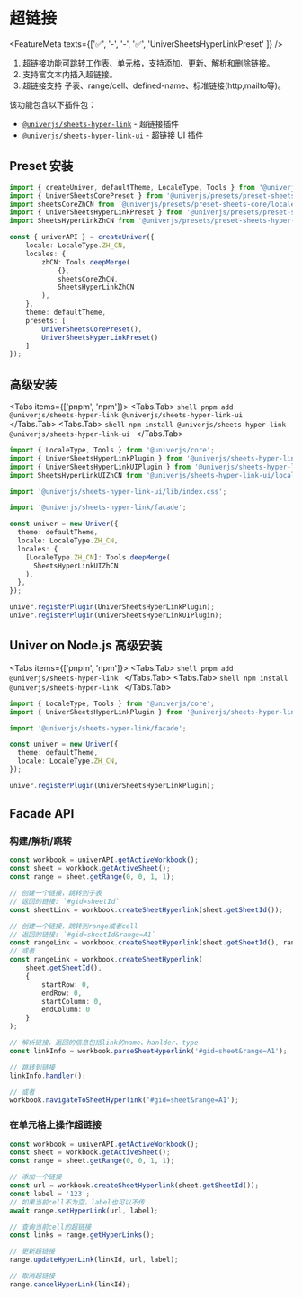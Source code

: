 
# 超链接

<FeatureMeta texts={['✅', '-', '-', '✅', 'UniverSheetsHyperLinkPreset' ]} />

1. 超链接功能可跳转工作表、单元格，支持添加、更新、解析和删除链接。
2. 支持富文本内插入超链接。
3. 超链接支持 子表、range/cell、defined-name、标准链接(http,mailto等)。

该功能包含以下插件包：

* [`@univerjs/sheets-hyper-link`](https://www.npmjs.com/package/@univerjs/sheets-hyper-link) - 超链接插件
* [`@univerjs/sheets-hyper-link-ui`](https://www.npmjs.com/package/@univerjs/sheets-hyper-link-ui) - 超链接 UI 插件

## Preset 安装

```ts {4-5,13,19}
import { createUniver, defaultTheme, LocaleType, Tools } from '@univerjs/presets';
import { UniverSheetsCorePreset } from '@univerjs/presets/preset-sheets-core';
import sheetsCoreZhCN from '@univerjs/presets/preset-sheets-core/locales/zh-CN';
import { UniverSheetsHyperLinkPreset } from '@univerjs/presets/preset-sheets-hyper-link';
import SheetsHyperLinkZhCN from '@univerjs/presets/preset-sheets-hyper-link/locale/zh-CN';

const { univerAPI } = createUniver({
    locale: LocaleType.ZH_CN,
    locales: {
        zhCN: Tools.deepMerge(
            {},
            sheetsCoreZhCN,
            SheetsHyperLinkZhCN 
        ),
    },
    theme: defaultTheme,
    presets: [
        UniverSheetsCorePreset(),
        UniverSheetsHyperLinkPreset()
    ]
});
```

## 高级安装

<Tabs items={['pnpm', 'npm']}>
  <Tabs.Tab>
    ```shell
    pnpm add @univerjs/sheets-hyper-link @univerjs/sheets-hyper-link-ui
    ```
  </Tabs.Tab>
  <Tabs.Tab>
    ```shell
    npm install @univerjs/sheets-hyper-link @univerjs/sheets-hyper-link-ui
    ```
  </Tabs.Tab>
</Tabs>

```typescript {2-4,6,8,15,20-21}
import { LocaleType, Tools } from '@univerjs/core';
import { UniverSheetsHyperLinkPlugin } from '@univerjs/sheets-hyper-link';
import { UniverSheetsHyperLinkUIPlugin } from '@univerjs/sheets-hyper-link-ui';
import SheetsHyperLinkUIZhCN from '@univerjs/sheets-hyper-link-ui/locale/zh-CN';

import '@univerjs/sheets-hyper-link-ui/lib/index.css';

import '@univerjs/sheets-hyper-link/facade';

const univer = new Univer({
  theme: defaultTheme,
  locale: LocaleType.ZH_CN,
  locales: {
    [LocaleType.ZH_CN]: Tools.deepMerge(
      SheetsHyperLinkUIZhCN
    ),
  },
});

univer.registerPlugin(UniverSheetsHyperLinkPlugin);
univer.registerPlugin(UniverSheetsHyperLinkUIPlugin);
```

## Univer on Node.js 高级安装

<Tabs items={['pnpm', 'npm']}>
  <Tabs.Tab>
    ```shell
    pnpm add @univerjs/sheets-hyper-link
    ```
  </Tabs.Tab>
  <Tabs.Tab>
    ```shell
    npm install @univerjs/sheets-hyper-link
    ```
  </Tabs.Tab>
</Tabs>

```typescript {2,4,11}
import { LocaleType, Tools } from '@univerjs/core';
import { UniverSheetsHyperLinkPlugin } from '@univerjs/sheets-hyper-link';

import '@univerjs/sheets-hyper-link/facade';

const univer = new Univer({
  theme: defaultTheme,
  locale: LocaleType.ZH_CN,
});

univer.registerPlugin(UniverSheetsHyperLinkPlugin);
```

## Facade API

### 构建/解析/跳转

```typescript
const workbook = univerAPI.getActiveWorkbook();
const sheet = workbook.getActiveSheet();
const range = sheet.getRange(0, 0, 1, 1);

// 创建一个链接，跳转到子表
// 返回的链接: `#gid=sheetId`
const sheetLink = workbook.createSheetHyperlink(sheet.getSheetId());

// 创建一个链接，跳转到range或者cell
// 返回的链接: `#gid=sheetId&range=A1`
const rangeLink = workbook.createSheetHyperlink(sheet.getSheetId(), range.getRange());
// 或者
const rangeLink = workbook.createSheetHyperlink(
    sheet.getSheetId(),
    {
        startRow: 0,
        endRow: 0,
        startColumn: 0,
        endColumn: 0
    }
);

// 解析链接，返回的信息包括link的name、hanlder、type
const linkInfo = workbook.parseSheetHyperlink('#gid=sheet&range=A1');

// 跳转到链接
linkInfo.handler();

// 或者
workbook.navigateToSheetHyperlink('#gid=sheet&range=A1');
```
### 在单元格上操作超链接

```typescript
const workbook = univerAPI.getActiveWorkbook();
const sheet = workbook.getActiveSheet();
const range = sheet.getRange(0, 0, 1, 1);

// 添加一个链接
const url = workbook.createSheetHyperlink(sheet.getSheetId());
const label = '123';
// 如果当前cell不为空，label也可以不传
await range.setHyperLink(url, label);

// 查询当前cell的超链接
const links = range.getHyperLinks();

// 更新超链接
range.updateHyperLink(linkId, url, label);

// 取消超链接
range.cancelHyperLink(linkId);
```
